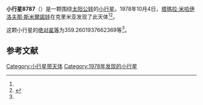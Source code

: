 {{Infobox planet
| bgcolour = #FFFFC0
| name = 8787 Ignatenko
| symbol = 
| image = 
| caption = 
| discovery = yes
| discovery_ref = 
| discoverer = [[塔瑪拉·米哈伊洛夫那·斯米爾諾娃|塔瑪拉·米哈伊洛夫那·斯米爾諾娃]]
| discovery_site = [[克里米亚|克里米亚]] 
| discovered = 1978年10月4日
| designations = yes
| mp_name = 
| named_after = 
| alt_names = 1978 TL4/ 1978 TD5 / 1978 VL12 / 1995 UT1
| mp_category = [[主带小行星|主带小行星]]
| orbit_ref = <ref name="a">[http://ssd.jpl.nasa.gov/sbdb.cgi?sstr=8787 8787 Ignatenko] {{Wayback|url=http://ssd.jpl.nasa.gov/sbdb.cgi?sstr=8787 |date=20140817072605 }}，小行星數據庫瀏覽器（JPL Small-Body Database Browser）－[[美国国家航空航天局|美国国家航空航天局]]喷气推进实验室</ref>
| epoch = 2456400.5 (2013年4月18日更新)
| aphelion = {{convert|3.671441617850872|AU|km|3|abbr=on|lk=out}}
| perihelion = {{convert|2.634353099690984|AU|km|3|abbr=on}}
| semimajor = {{convert|3.152897358770928|AU|km|3|abbr=on}}
| eccentricity = 0.16446595
| period = 2044.858099 [[日|日]]<br />5.6[[儒略年|儒略年]]
| avg_speed = 
| inclination = 10.57190622193735
| asc_node = 47.85806981250085
| mean_anomaly = 
| arg_peri = 359.2601937662369
| satellites = 
| physical_characteristics = yes
| dimensions = 
| mass = 
| density = 
| surface_grav = 
| escape_velocity = 
| sidereal_day = 
| axial_tilt = 
| pole_ecliptic_lat = 
| pole_ecliptic_lon = 
| albedo = 
| temperatures= 
| temp_name1 = 
| mean_temp_1 = 
| max_temp_1 = 
| temp_name2 = 
| max_temp_2 = 
| spectral_type = 
| abs_magnitude = 359.2601937662369
}}

'''小行星8787'''（{{lang-en|8787 Ignatenko}}）是一颗围绕[[太阳|太阳]][[公转|公转]]的[[小行星|小行星]]。1978年10月4日，[[塔瑪拉·米哈伊洛夫那·斯米爾諾娃|塔瑪拉·米哈伊洛夫那·斯米爾諾娃]]在克里米亚发现了此天体<ref name="a" /><ref>{{cite news|title=小行星列表|url=http://cfa-www.harvard.edu/iau/lists/NumberedMPs.txt|accessdate=2013-07-08|newspaper=哈佛大学|archive-date=2008-05-17|archive-url=https://web.archive.org/web/20080517010638/http://cfa-www.harvard.edu/iau/lists/NumberedMPs.txt|dead-url=no}}</ref>。

这颗小行星的[[绝对星等|绝对星等]]为359.2601937662369等<ref name="a" />。

==参考文献==
{{reflist}}
{{Minor Planet Number|[[小行星8786|小行星8786]]|[[小行星8788|小行星8788]]}}

{{小天体}}

[[Category:小行星带天体|Category:小行星带天体]]
[[Category:1978年发现的小行星|Category:1978年发现的小行星]]

{{asteroid-stub}}
